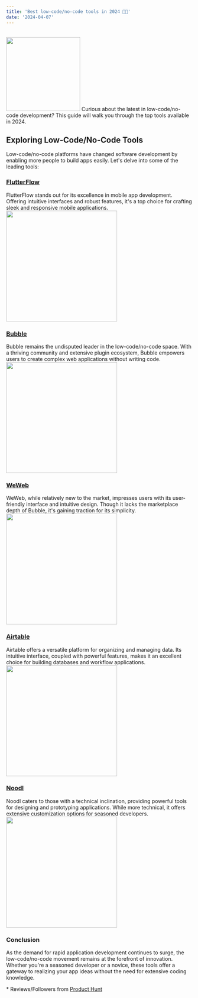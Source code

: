 ```yaml
---
title: 'Best low-code/no-code tools in 2024 🧑‍💻'
date: '2024-04-07'
---
```


<br />
<img src='/blog/1-waterfall.jpg' width='200' class='rounded-xl shadow-lg' />
Curious about the latest in low-code/no-code development? This guide will walk you through the top tools available in 2024.

## Exploring Low-Code/No-Code Tools
Low-code/no-code platforms have changed software development by enabling more people to build apps easily. Let's delve into some of the leading tools:

### [FlutterFlow](https://producthunt.com/products/flutterflow)

FlutterFlow stands out for its excellence in mobile app development. Offering intuitive interfaces and robust features, it's a top choice for crafting sleek and responsive mobile applications.
<img src='/blog/1-flutterflow.png' width='300' class='rounded-xl shadow-lg' />

### [Bubble](https://producthunt.com/products/bubble)

Bubble remains the undisputed leader in the low-code/no-code space. With a thriving community and extensive plugin ecosystem, Bubble empowers users to create complex web applications without writing code.
<img src='/blog/1-bubble.png' width='300' class='rounded-xl shadow-lg' />

### [WeWeb](https://producthunt.com/products/weweb-io)

WeWeb, while relatively new to the market, impresses users with its user-friendly interface and intuitive design. Though it lacks the marketplace depth of Bubble, it's gaining traction for its simplicity.
<img src='/blog/1-weweb.png' width='300' class='rounded-xl shadow-lg' />

### [Airtable](https://producthunt.com/products/airtable)

Airtable offers a versatile platform for organizing and managing data. Its intuitive interface, coupled with powerful features, makes it an excellent choice for building databases and workflow applications.
<img src='/blog/1-airtable.png' width='300' class='rounded-xl shadow-lg' />

### [Noodl](https://producthunt.com/products/noodl-2-1)

Noodl caters to those with a technical inclination, providing powerful tools for designing and prototyping applications. While more technical, it offers extensive customization options for seasoned developers.
<img src='/blog/1-noodl.png' width='300' class='rounded-xl shadow-lg' />


### Conclusion

As the demand for rapid application development continues to surge, the low-code/no-code movement remains at the forefront of innovation. Whether you're a seasoned developer or a novice, these tools offer a gateway to realizing your app ideas without the need for extensive coding knowledge.

\* Reviews/Followers from [Product Hunt](https://www.producthunt.com/)